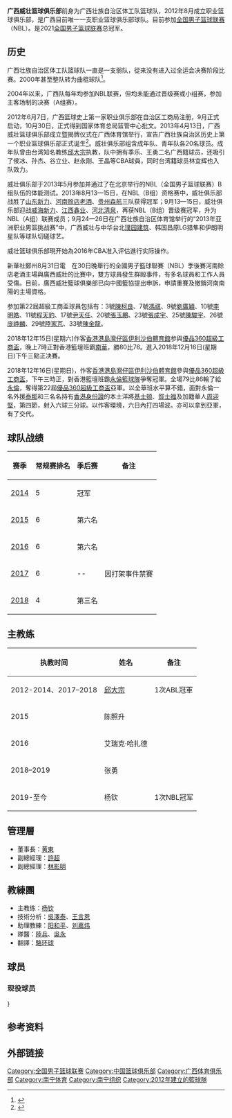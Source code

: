 {{Infobox CBA club
| 全称=广西威壮篮球俱乐部
| 联赛 = [[全国男子篮球联赛|全国男子篮球联赛]]
| color2= 
| 会徽 = [[File:NBLGXWZ.jpg|180px]]
| 简称 =广西威壮 
| 球队冠名 = 
| 成立时间 = 2012年8月
| 解散时间 =
| 球队历史 =2次[[NBL|NBL]]总冠军（2014,2021）
| 城市 = {{flagicon|CHN}} [[中国|中国]][[广西|广西]][[玉林市|玉林市]]
| 球馆 =[[玉林市体育馆|玉林市体育馆]] 
| 座位 = 
| 拥有者 = 广西威壮投资集团
| 董事长 = {{flagicon|CHN}} 黄东
| 总经理 = {{flagicon|CHN}} 许超
| 主教练 ={{flagicon|CHN}} 杨钦
| 球队颜色 =红色,白色 
| 啦啦队 =
| 吉祥物 =犀牛 
| 总冠军 = 2
| 网站 =http://gxwzgroup.com/wap/index.php?app=category&catid=306 
| current =[[2021年NBL联赛|2021年NBL联赛]]
}}
'''广西威壮篮球俱乐部'''前身为广西壮族自治区体工队篮球队，2012年8月成立职业篮球俱乐部，是广西目前唯一一支职业篮球俱乐部球队。目前参加[[全国男子篮球联赛|全国男子篮球联赛]]（NBL）。是2021[[全国男子篮球联赛|全国男子篮球联赛]]总冠军。

==历史==
广西壮族自治区体工队篮球队一直是一支弱队，從来没有进入过全运会决赛阶段比赛。2000年甚至整队转为曲棍球队<ref>{{Cite web |url=http://sports.sina.com.cn/basketball/200002/1824667.shtml |title=广西男篮改练曲棍球 |accessdate=2013-06-07 |archive-date=2016-03-04 |archive-url=https://web.archive.org/web/20160304142001/http://sports.sina.com.cn/basketball/200002/1824667.shtml |dead-url=no }}</ref>。

2004年以来，广西队每年均参加NBL联赛，但均未能通过晋级赛或小组赛，参加主客场制的决赛（A组赛）。

2012年6月7日，广西篮球史上第一家职业俱乐部在自治区工商局注册，9月正式启动，10月30日，正式得到国家体育总局篮管中心批文。2013年4月13日，广西威壮篮球俱乐部成立暨揭牌仪式在广西体育馆举行，宣告广西壮族自治区历史上第一个职业篮球俱乐部正式诞生<ref>{{Cite web |url=http://cbachina.sports.sohu.com/20130413/n372592884.shtml |title=广西首家职业篮球队成立 威壮目标四年冲进CBA |accessdate=2013-06-07 |archive-date=2014-12-04 |archive-url=https://web.archive.org/web/20141204202848/http://cbachina.sports.sohu.com/20130413/n372592884.shtml |dead-url=no }}</ref>。威壮俱乐部组含成年队、青年队各20名球员。成年队曾由台湾知名教练[[邱大宗|邱大宗]]执教，队中拥有季乐、王勇二名广西籍球员，还吸引了侯冰、孙杰、谷立业、赵永刚、王晶等CBA球員，同时台湾籍球员林宜辉也入队效力。

威壮俱乐部于2013年5月参加并通过了在北京举行的NBL（全国男子篮球联赛）B组队伍的体能测试。2013年8月13—15日，在NBL（B组）资格赛中，威壮俱乐部战胜了[[山东新力|山东新力]]、[[河南赊店老酒|河南赊店老酒]]、[[贵州森航|贵州森航]]三队获得冠军；9月13—15日，威壮俱乐部迎战[[威海新力|威海新力]]、[[江西鑫业|江西鑫业]]、[[河北清泉|河北清泉]]，再获NBL（B组）晋级赛冠军，升为NBL（A组）联赛成员；9月24—26日在广西壮族自治区体育馆举行的“2013年亚洲职业男篮挑战赛”中，广西威壮与中华台北[[璞园建筑|璞园建筑]]、韩国昌原LG猎隼和伊朗明星队等球队切磋球艺。

威壮篮球俱乐部現开始為2016年CBA准入评估進行实际操作。

新華社鄭州8月31日電　在30日晚舉行的全國男子籃球聯賽（NBL）季後賽河南賒店老酒主場與廣西威壯的比賽中，雙方球員發生群毆事件，有多名球員和工作人員受傷。目前，廣西威壯籃球俱樂部已向中國籃協提出申訴，申請重賽及撤銷河南南陽的主場資格。

参加第22屆超級工商盃球員包括有：3號[[陳柯良|陳柯良]]、7號[[馮祺|馮祺]]、9號[[劉廣穎|劉廣穎]]、10號[[李明皓|李明皓]]、11號[[程天豹|程天豹]]、17號[[尹天任|尹天任]]、20號[[張玉鵬|張玉鵬]]、23號[[張成宇|張成宇]]、25號[[陳駿宇|陳駿宇]]、26號[[庞峥麟|庞峥麟]]、29號[[陸家芃|陸家芃]]、33號[[陳金龍|陳金龍]]。

2018年12年15日(星期六)作客[[香港|香港]][[港島|港島]][[灣仔區|灣仔區]][[伊利沙伯體育館|伊利沙伯體育館]]参與[[優品360超級工商盃|優品360超級工商盃]]，晚上7時正對香港籃壇班霸[[南華籃球隊|南華]]，勝80比76。進入2018年12月16日(星期日)下午三點正决賽。

2018年12年16日(星期日)，作客[[香港|香港]][[港島|港島]][[灣仔區|灣仔區]][[伊利沙伯體育館|伊利沙伯體育館]]參與[[優品360超級工商盃|優品360超級工商盃]]，下午三時正，對香港籃壇班霸[[永倫籃球隊|永倫籃球隊]]爭奪冠軍。全場79比86輸了給[[永倫籃球隊|永倫]]，奪得第22屆[[優品360超級工商盃|優品360超級工商盃]]亞軍。以全華班水平算不錯，面對永倫一名外援[[泰那|泰那]]和三名名持有[[香港身份證|香港身份證]]的本土洋將[[基士顿|基士顿]]、[[賀士福|賀士福]]及加籍華人[[周迎堅|周迎堅]]，第四節，射入六球三分球。以作客環境，六日內打四場波。亦可以拿到亞軍，有了交代。

== 球队战绩 ==
{| class="wikitable" style="text-align:center"
|-
! 赛季 !!常规赛排名 !! 季后赛 !! 备注
|-
|[[2014年NBL联赛|2014]]||5||冠军||
|-
|[[2015年NBL联赛|2015]]||6||第六名||
|-
|[[2016年NBL联赛|2016]]||6||第六名||
|-
|[[2017年NBL联赛|2017]]||6||--||因打架事件禁賽
|-
|[[2018年NBL联赛|2018]]||4||第三名||
|}

==主教练==
{| class="wikitable"
|-
! 执教时间 !! 姓名 !! 备注
|-
|2012-2014、2017–2018||{{flagicon|TWN}} [[邱大宗|邱大宗]]||1次ABL冠軍
|-
|2015||{{flagicon|CHN}} 陈照升||
|-
|2016||{{flagicon|USA}} 艾瑞克·哈扎德||
|-
|2018–2019||{{flagicon|CHN}}张勇
|
|-
|2019-至今
|{{flagicon|CHN}}杨钦
|1次NBL冠军
|}

==管理層==
*董事長：[[黄東|黄東]]
*副總經理：[[許超|許超]]
*副總經理：[[林影明|林影明]]

== 教練團 ==
*主教练：[[杨钦|杨钦]] 
*技術分析：[[吳澤泰|吳澤泰]]、[[王言恩|王言恩]]
*助理教練：[[阳和平|阳和平]]、[[刘嘉炜|刘嘉炜]]
*隊醫：[[陸兵|陸兵]]、[[吳永|吳永]]
*翻譯：[[駱环球|駱环球]]

==球员==
===现役球员===
{{CBA players header|style=s1}}
{{CBA player | name =张玉鹏 | num =1 | pos =F |nat = CHN }} 
{{CBA player | name =刘尧 | num =3 | pos =G |nat = CHN }} 
{{CBA player | name =赵永刚 | num =6 | pos =F |nat = CHN }} 
{{CBA player | name =孙杰 | num =7 | pos =F |nat = CHN }} 
{{CBA player | name =季乐 | num =8 | pos =C |nat = CHN }} 
{{CBA player | name =王晶 | num =9 | pos =F |nat = CHN }} 
{{CBA player | name =矫凯文 | num =10 | pos =G |nat = CHN }} 
{{CBA player | name =候冰 | num =11 | pos =C |nat = CHN }} } 
{{CBA player | name =陈柯良 | num =15 | pos =F |nat = CHN }} 
{{CBA player | name =王勇 | num =23| pos =G |nat = CHN }}
{{CBA player | name =谷立业 | num =32| pos =C |nat = CHN }}
{{CBA player | name =哈马迪·恩迪亚耶 | num =55| pos =C |nat = SEN }}
{{CBA players footer|updated =2014-5-21  | url =http://cba.gov.cn/cbastats/nbl/teamplayer.aspx#Team12 |title =NBL球队球员}}

==参考资料==
{{reflist}}

==外部链接==

{{全国男子篮球联赛}}

[[Category:全国男子篮球联赛|Category:全国男子篮球联赛]]
[[Category:中国篮球俱乐部|Category:中国篮球俱乐部]]
[[Category:广西体育俱乐部|Category:广西体育俱乐部]]
[[Category:南宁体育|Category:南宁体育]]
[[Category:南宁组织|Category:南宁组织]]
[[Category:2012年建立的籃球隊|Category:2012年建立的籃球隊]]